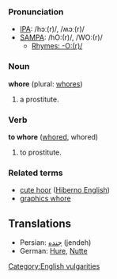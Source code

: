 ===Pronunciation===
*[[w:IPA|IPA]]: /hɔː(r)/, /ʍɔː(r)/
*[[w:SAMPA|SAMPA]]: /hO:(r)/, /WO:(r)/
**[[Rhymes:English:-O:(r)/|Rhymes: -O:(r)/]]

===Noun===
'''whore''' (plural: [[whores]])

# a prostitute.

===Verb===
'''to whore''' ([[whored]], whored)

# to prostitute.

===Related terms===
*[[cute hoor]] ([[Hiberno English]])
*[[graphics whore]]

[[Category:English vulgarities]]

==Translations==
*Persian: [[جنده]] (jendeh)
*German:  [[Hure]], [[Nutte]]